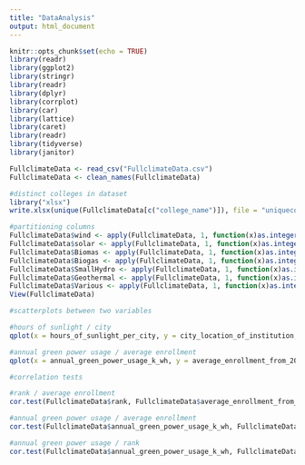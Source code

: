 ```yaml
---
title: "DataAnalysis"
output: html_document
---
```


```r
knitr::opts_chunk$set(echo = TRUE)
library(readr)
library(ggplot2)
library(stringr)
library(readr)
library(dplyr)
library(corrplot)
library(car)
library(lattice)
library(caret)
library(readr)
library(tidyverse)
library(janitor)

FullclimateData <- read_csv("FullclimateData.csv")
FullclimateData <- clean_names(FullclimateData)
```

```r
#distinct colleges in dataset
library("xlsx")
write.xlsx(unique(FullclimateData[c("college_name")]), file = "uniquecolleges.xlsx", sheetName = "uniqueColleges", append = FALSE)

```

```r
#partitioning columns
FullclimateData$wind <- apply(FullclimateData, 1, function(x)as.integer(any(grep('Wind',x))))
FullclimateData$solar <- apply(FullclimateData, 1, function(x)as.integer(any(grep('Solar',x))))
FullclimateData$Biomas <- apply(FullclimateData, 1, function(x)as.integer(any(grep('Biomas',x))))
FullclimateData$Biogas <- apply(FullclimateData, 1, function(x)as.integer(any(grep('Biogas',x))))
FullclimateData$SmallHydro <- apply(FullclimateData, 1, function(x)as.integer(any(grep('Small-hydro',x))))
FullclimateData$Geothermal <- apply(FullclimateData, 1, function(x)as.integer(any(grep('Geothermal',x))))
FullclimateData$Various <- apply(FullclimateData, 1, function(x)as.integer(any(grep('Various',x))))
View(FullclimateData)

```


```r
#scatterplots between two variables

#hours of sunlight / city
qplot(x = hours_of_sunlight_per_city, y = city_location_of_institution, data = FullclimateData)

#annual green power usage / average enrollment
qplot(x = annual_green_power_usage_k_wh, y = average_enrollment_from_2020_2018, data = FullclimateData)
```


```r
#correlation tests

#rank / average enrollment
cor.test(FullclimateData$rank, FullclimateData$average_enrollment_from_2020_2018, method = 'spearman')

#annual green power usage / average enrollment
cor.test(FullclimateData$annual_green_power_usage_k_wh, FullclimateData$average_enrollment_from_2020_2018, method = 'spearman')

#annual green power usage / rank
cor.test(FullclimateData$annual_green_power_usage_k_wh, FullclimateData$rank, method = 'spearman')
```

